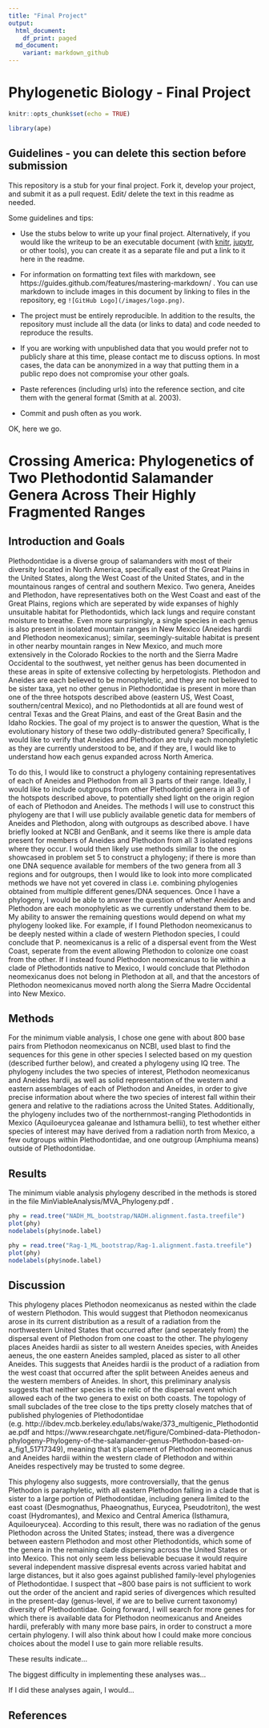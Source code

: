 ```yaml
---
title: "Final Project"
output:
  html_document:
    df_print: paged
  md_document:
    variant: markdown_github
---
```


# Phylogenetic Biology - Final Project

```r
knitr::opts_chunk$set(echo = TRUE)

library(ape)
```

## Guidelines - you can delete this section before submission

This repository is a stub for your final project. Fork it, develop your project, and submit it as a pull request. Edit/ delete the text in this readme as needed.

Some guidelines and tips:

- Use the stubs below to write up your final project. Alternatively, if you would like the writeup to be an executable document (with [knitr](http://yihui.name/knitr/), [jupytr](http://jupyter.org/), or other tools), you can create it as a separate file and put a link to it here in the readme.

- For information on formatting text files with markdown, see https://guides.github.com/features/mastering-markdown/ . You can use markdown to include images in this document by linking to files in the repository, eg `![GitHub Logo](/images/logo.png)`.

- The project must be entirely reproducible. In addition to the results, the repository must include all the data (or links to data) and code needed to reproduce the results.

- If you are working with unpublished data that you would prefer not to publicly share at this time, please contact me to discuss options. In most cases, the data can be anonymized in a way that putting them in a public repo does not compromise your other goals.

- Paste references (including urls) into the reference section, and cite them with the general format (Smith at al. 2003).

- Commit and push often as you work.

OK, here we go.

# Crossing America: Phylogenetics of Two Plethodontid Salamander Genera Across Their Highly Fragmented Ranges

## Introduction and Goals

Plethodontidae is a diverse group of salamanders with most of their diversity located in North America, specifically east of the Great Plains in the United States, along the West Coast of the United States, and in the mountainous ranges of central and southern Mexico. Two genera, Aneides and Plethodon, have representatives both on the West Coast and east of the Great Plains, regions which are seperated by wide expanses of highly unsuitable habitat for Plethodontids, which lack lungs and require constant moisture to breathe. Even more surprisingly, a single species in each genus is also present in isolated mountain ranges in New Mexico (Aneides hardii and Plethodon neomexicanus); similar, seemingly-suitable habitat is present in other nearby mountain ranges in New Mexico, and much more extensively in the Colorado Rockies to the north and the Sierra Madre Occidental to the southwest, yet neither genus has been documented in these areas in spite of extensive collecting by herpetologists. Plethodon and Aneides are each believed to be monophyletic, and they are not believed to be sister taxa, yet no other genus in Plethodontidae is present in more than one of the three hotspots described above (eastern US, West Coast, southern/central Mexico), and no Plethodontids at all are found west of central Texas and the Great Plains, and east of the Great Basin and the Idaho Rockies.
The goal of my project is to answer the question, What is the evolutionary history of these two oddly-distributed genera? Specifically, I would like to verify that Aneides and Plethodon are truly each monophyletic as they are currently understood to be, and if they are, I would like to understand how each genus expanded across North America.

To do this, I would like to construct a phylogeny containing representatives of each of Aneides and Plethodon from all 3 parts of their range. Ideally, I would like to include outgroups from other Plethodontid genera in all 3 of the hotspots described above, to potentially shed light on the origin region of each of Plethodon and Aneides.
The methods I will use to construct this phylogeny are that I will use publicly available genetic data for members of Aneides and Plethodon, along with outgroups as described above. I have briefly looked at NCBI and GenBank, and it seems like there is ample data present for members of Aneides and Plethodon from all 3 isolated regions where they occur. I would then likely use methods similar to the ones showcased in problem set 5 to construct a phylogeny; if there is more than one DNA sequence available for members of the two genera from all 3 regions and for outgroups, then I would like to look into more complicated methods we have not yet covered in class i.e. combining phylogenies obtained from multiple different genes/DNA sequences. Once I have a phylogeny, I would be able to answer the question of whether Aneides and Plethodon are each monophyletic as we currently understand them to be. My ability to answer the remaining questions would depend on what my phylogeny looked like. For example, if I found Plethodon neomexicanus to be deeply nested within a clade of western Plethodon species, I could conclude that P. neomexicanus is a relic of a dispersal event from the West Coast, seperate from the event allowing Plethodon to colonize one coast from the other. If I instead found Plethodon neomexicanus to lie within a clade of Plethodontids native to Mexico, I would conclude that Plethodon neomexicanus does not belong in Plethodon at all, and that the ancestors of Plethodon neomexicanus moved north along the Sierra Madre Occidental into New Mexico.

## Methods

For the minimum viable analysis, I chose one gene with about 800 base pairs from Plethodon neomexicanus on NCBI, used blast to find the sequences for this gene in other species I selected based on my question (described further below), and created a phylogeny using IQ tree. The phylogeny includes the two species of interest, Plethodon neomexicanus and Aneides hardii, as well as solid representation of the western and eastern assemblages of each of Plethodon and Aneides, in order to give precise information about where the two species of interest fall within their genera and relative to the radiations across the United States. Additionally, the phylogeny includes two of the northernmost-ranging Plethodontids in Mexico (Aquiloeurycea galeanae and Isthamura bellii), to test whether either species of interest may have derived from a radiation north from Mexico, a few outgroups within Plethodontidae, and one outgroup (Amphiuma means) outside of Plethodontidae.

## Results

The minimum viable analysis phylogeny described in the methods is stored in the file MinViableAnalysis/MVA_Phylogeny.pdf .

```r

phy = read.tree("NADH_ML_bootstrap/NADH.alignment.fasta.treefile")
plot(phy)
nodelabels(phy$node.label)

```

```r

phy = read.tree("Rag-1_ML_bootstrap/Rag-1.alignment.fasta.treefile")
plot(phy)
nodelabels(phy$node.label)

```

## Discussion

This phylogeny places Plethodon neomexicanus as nested within the clade of western Plethodon. This would suggest that Plethodon neomexicanus arose in its current distribution as a result of a radiation from the northwestern United States that occurred after (and seperately from) the dispersal event of Plethodon from one coast to the other. The phylogeny places Aneides hardii as sister to all western Aneides species, with Aneides aeneus, the one eastern Aneides sampled, placed as sister to all other Aneides. This suggests that Aneides hardii is the product of a radiation from the west coast that occurred after the split between Aneides aeneus and the western members of Aneides. In short, this preliminary analysis suggests that neither species is the relic of the dispersal event which allowed each of the two genera to exist on both coasts. The topology of small subclades of the tree close to the tips pretty closely matches that of published phylogenies of Plethodontidae (e.g. http://ibdev.mcb.berkeley.edu/labs/wake/373_multigenic_Plethodontidae.pdf and https://www.researchgate.net/figure/Combined-data-Plethodon-phylogeny-Phylogeny-of-the-salamander-genus-Plethodon-based-on-a_fig1_51717349), meaning that it's placement of Plethodon neomexicanus and Aneides hardii within the western clade of Plethodon and within Aneides respectively may be trusted to some degree.

This phylogeny also suggests, more controversially, that the genus Plethodon is paraphyletic, with all eastern Plethodon falling in a clade that is sister to a large portion of Plethodontidae, including genera limited to the east coast (Desmognathus, Phaeognathus, Eurycea, Pseudotriton), the west coast (Hydromantes), and Mexico and Central America (Isthamura, Aquiloeurycea). According to this result, there was no radiation of the genus Plethodon across the United States; instead, there was a divergence between eastern Plethodon and most other Plethodontids, which some of the genera in the remaining clade dispersing across the United States or into Mexico. This not only seem less believable becuase it would require several independent massive dispresal events across varied habitat and large distances, but it also goes against published family-level phylogenies of Plethodontidae. I suspect that ~800 base pairs is not sufficient to work out the order of the ancient and rapid series of divergences which resulted in the present-day (genus-level, if we are to belive current taxonomy) diversity of Plethodontidae. Going forward, I will search for more genes for which there is available data for Plethodon neomexicanus and Aneides hardii, preferably with many more base pairs, in order to construct a more certain phylogeny. I will also think about how I could make more concious choices about the model I use to gain more reliable results.

These results indicate...

The biggest difficulty in implementing these analyses was...

If I did these analyses again, I would...

## References

